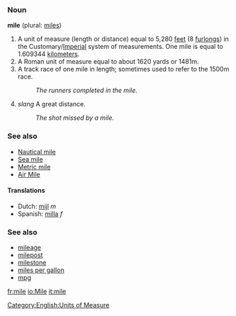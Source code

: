 === Noun ===
'''mile''' (plural: [[miles]])

# A unit of measure (length or distance) equal to 5,280 [[feet]] (8 [[furlong]]s) in the Customary/[[Imperial]] system of measurements. One mile is equal to 1.609344 [[kilometer]]s.
# A Roman unit of measure equal to about 1620 yards or 1481m.
# A track race of one mile in length; sometimes used to refer to the 1500m race.
#:''The runners completed in the mile.''
# ''slang'' A great distance.
#:''The shot missed by a mile.''

=== See also ===
* [[Nautical mile]]
* [[Sea mile]]
* [[Metric mile]]
* [[Air Mile]]

====Translations====
*Dutch: [[mijl]] ''m''
*Spanish: [[milla]] ''f''

===See also===
*[[mileage]]
*[[milepost]]
*[[milestone]]
*[[miles per gallon]]
*[[mpg]]

[[Category:English:Units of Measure]]

[[fr:mile]]
[[io:Mile]]
[[it:mile]]